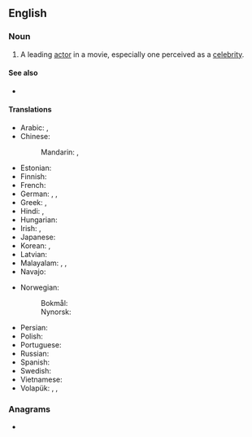==English==
{{wikipedia}}

===Noun===
{{en-noun}}

# A leading [[actor]] in a movie, especially one perceived as a [[celebrity]].
#: {{syn|en|film star}}

====See also====
* {{l|en|star system}}

====Translations====
{{trans-top|star of the cinema}}
* Arabic: {{t|ar|نَجْمَة سِينِمَائِيَّة|f|tr=najma sīnimāʾiyya}}, {{t|ar|نجم أفلام|m}}
* Chinese:
*: Mandarin: {{t|cmn|電影明星}}, {{t|cmn|电影明星|tr=diànyǐng míngxīng}}
* Estonian: {{t+|et|filmitäht}}
* Finnish: {{t+|fi|filmitähti}}
* French: {{t|fr|star de cinéma|f}}
* German: {{qualifier|♂♀}} {{t+|de|Filmstar|m}}, {{qualifier|♂♀}} {{t|de|Filmgröße|f}}, {{qualifier|♂♀}} {{t|de|Leinwandgröße|f}}
* Greek: {{t|el|αστέρι της ταινίας}}, {{t|el|πρωταγωνιστής της ταινίας}}
* Hindi: {{t|hi|फ़िल्म स्टार}}, {{t|hi|फिल्म स्टार}}
* Hungarian: {{t+|hu|filmsztár}}
* Irish: {{t|ga|réalta scannán|f}}, {{t|ga|scoth-aisteoir|m}}
* Japanese: {{t|ja|映画スター|tr=eiga sutā}}
* Korean: {{t|ko|무비 스타}}, {{t|ko|영화 스타}}
* Latvian: {{t|lv|kinozvaigzne|f}}
* Malayalam: {{t+|ml|താരം}}, {{t|ml|ചലച്ചിത്ര താരം}}, {{t|ml|സിനിമാ താരം}}
* Navajo: {{t|nv|naalkidgo bee bééhoʼdílzin}}
{{trans-mid}}
* Norwegian:
*: Bokmål: {{t+|nb|filmstjerne|m|f}}
*: Nynorsk: {{t|nn|filmstjerne|f}}
* Persian: {{t+|fa|ستاره سینما|tr=setâre-ye sinamâ}}
* Polish: {{t|pl|gwiazda filmowa|f}}
* Portuguese: {{t|pt|[[estrela]] [[de]]/[[do]] [[cinema]]|f}}
* Russian: {{t+|ru|кинозвезда́|f}}
* Spanish: {{t|es|[[estrella]] [[de]] [[cine]]|f}}
* Swedish: {{t+|sv|filmstjärna|c}}
* Vietnamese: {{t|vi|minh tinh màn bạc}}
* Volapük: {{qualifier|♂♀}} {{t|vo|bioskopastelan}}, {{qualifier|♂}} {{t|vo|bioskopahistelan}}, {{qualifier|♀}} {{t|vo|bioskopajistelan}}
{{trans-bottom}}

===Anagrams===
* {{anagrams|en|a=aeimorstv|art movies}}